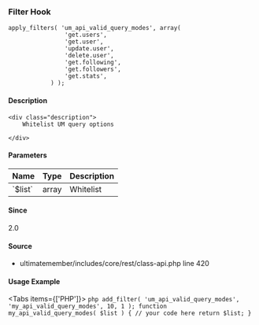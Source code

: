 
### Filter Hook    
    
```
apply_filters( 'um_api_valid_query_modes', array(
				'get.users',
				'get.user',
				'update.user',
				'delete.user',
				'get.following',
				'get.followers',
				'get.stats',
			) );
```

#### Description
    <div class="description">
        Whitelist UM query options
 
    </div>

#### Parameters
            
<table className="table-auto mt-2 border dark:border-gray-500 p-5 text-sm text-left">
<thead>
<tr>
<th  className="px-3">Name</th>
<th  className="px-3">Type</th>
<th  className="px-3">Description</th>
</tr>
</thead>
<tbody>
               <tr >
               <td className="px-3 py-2">`$list`</td>
               <td className="px-3 py-2">array</td>
               <td className="px-3 py-2 text-sm">Whitelist</td>
               </tr>
</tbody>
</table>

#### Since
<div class="description">
2.0
</div>

#### Source
  - <Link href="/developer/files/includes-core-rest-class-api#source-view.420">ultimatemember/includes/core/rest/class-api.php</Link> <Link href="/developer/files/includes-core-rest-class-api#source-view.420">line 420</Link>



#### Usage Example

<Tabs items={['PHP']}>
    <Tab>
    ```php
    add_filter( 'um_api_valid_query_modes', 'my_api_valid_query_modes', 10, 1 );
 function my_api_valid_query_modes( $list ) {
     // your code here
     return $list;
 }
    ```
    </Tab>
</Tabs>